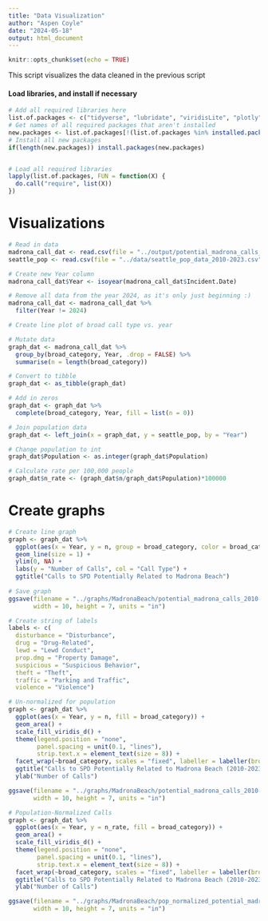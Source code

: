 ---
title: "Data Visualization"
author: "Aspen Coyle"
date: "2024-05-18"
output: html_document
---

```{r setup, include=FALSE}
knitr::opts_chunk$set(echo = TRUE)
```

This script visualizes the data cleaned in the previous script

#### Load libraries, and install if necessary

```{r}
# Add all required libraries here
list.of.packages <- c("tidyverse", "lubridate", "viridisLite", "plotly")
# Get names of all required packages that aren't installed
new.packages <- list.of.packages[!(list.of.packages %in% installed.packages()[, "Package"])]
# Install all new packages
if(length(new.packages)) install.packages(new.packages)


# Load all required libraries
lapply(list.of.packages, FUN = function(X) {
  do.call("require", list(X))
})
```


# Visualizations

```{r}
# Read in data
madrona_call_dat <- read.csv(file = "../output/potential_madrona_calls_2010-2023.csv")
seattle_pop <- read.csv(file = "../data/seattle_pop_data_2010-2023.csv")

# Create new Year column
madrona_call_dat$Year <- isoyear(madrona_call_dat$Incident.Date)

# Remove all data from the year 2024, as it's only just beginning :)
madrona_call_dat <- madrona_call_dat %>%
  filter(Year != 2024)

# Create line plot of broad call type vs. year

# Mutate data
graph_dat <- madrona_call_dat %>%
  group_by(broad_category, Year, .drop = FALSE) %>%
  summarise(n = length(broad_category))

# Convert to tibble
graph_dat <- as_tibble(graph_dat)

# Add in zeros
graph_dat <- graph_dat %>% 
  complete(broad_category, Year, fill = list(n = 0))

# Join population data
graph_dat <- left_join(x = graph_dat, y = seattle_pop, by = "Year")

# Change population to int
graph_dat$Population <- as.integer(graph_dat$Population)

# Calculate rate per 100,000 people
graph_dat$n_rate <- (graph_dat$n/graph_dat$Population)*100000
```

# Create graphs

```{r}
# Create line graph
graph <- graph_dat %>%
  ggplot(aes(x = Year, y = n, group = broad_category, color = broad_category)) +
  geom_line(size = 1) +
  ylim(0, NA) +
  labs(y = "Number of Calls", col = "Call Type") +
  ggtitle("Calls to SPD Potentially Related to Madrona Beach")
  
# Save graph
ggsave(filename = "../graphs/MadronaBeach/potential_madrona_calls_2010-2023_linegraph.png", plot = graph,
       width = 10, height = 7, units = "in")

# Create string of labels
labels <- c(
  disturbance = "Disturbance", 
  drug = "Drug-Related", 
  lewd = "Lewd Conduct", 
  prop.dmg = "Property Damage", 
  suspicious = "Suspicious Behavior", 
  theft = "Theft", 
  traffic = "Parking and Traffic", 
  violence = "Violence")

# Un-normalized for population
graph <- graph_dat %>%
  ggplot(aes(x = Year, y = n, fill = broad_category)) +
  geom_area() +
  scale_fill_viridis_d() +
  theme(legend.position = "none", 
        panel.spacing = unit(0.1, "lines"),
        strip.text.x = element_text(size = 8)) +
  facet_wrap(~broad_category, scales = "fixed", labeller = labeller(broad_category = labels)) +
  ggtitle("Calls to SPD Potentially Related to Madrona Beach (2010-2023)") +
  ylab("Number of Calls")

ggsave(filename = "../graphs/MadronaBeach/potential_madrona_calls_2010-2023_facetwrap.png", plot = graph,
       width = 10, height = 7, units = "in")

# Population-Normalized Calls
graph <- graph_dat %>%
  ggplot(aes(x = Year, y = n_rate, fill = broad_category)) +
  geom_area() +
  scale_fill_viridis_d() +
  theme(legend.position = "none", 
        panel.spacing = unit(0.1, "lines"),
        strip.text.x = element_text(size = 8)) +
  facet_wrap(~broad_category, scales = "fixed", labeller = labeller(broad_category = labels)) +
  ggtitle("Calls to SPD Potentially Related to Madrona Beach (2010-2023) Per 100,000 Seattle Residents") +
  ylab("Number of Calls")

ggsave(filename = "../graphs/MadronaBeach/pop_normalized_potential_madrona_calls_2010-2023_facetwrap.png", plot = graph,
       width = 10, height = 7, units = "in")
  
```
